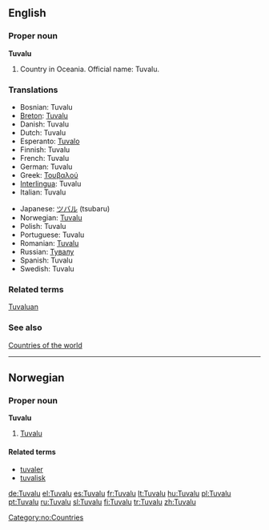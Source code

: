 ==English==

===Proper noun===
'''Tuvalu'''

# Country in Oceania. Official name: Tuvalu.

===Translations===
{{rfc-level|Translations at L3+ (AutoFormat would have corrected level of Translations)}}
{{top}}
*Bosnian: Tuvalu {{m}}
*[[Breton]]: [[Tuvalu]]
*Danish: Tuvalu
*Dutch: Tuvalu
*Esperanto: [[Tuvalo]]
*Finnish: Tuvalu
*French: Tuvalu
*German: Tuvalu
*Greek: [[Τουβαλού]]
*[[Interlingua]]: Tuvalu
*Italian: Tuvalu
{{mid}}
*Japanese: [[ツバル]] (tsubaru)
*Norwegian: [[#Norwegian|Tuvalu]]
*Polish: Tuvalu
*Portuguese: Tuvalu
*Romanian: [[Tuvalu]] {{n}}
*Russian: [[Тувалу]]
*Spanish: Tuvalu
*Swedish: Tuvalu
{{bottom}}

===Related terms===
[[Tuvaluan]]

===See also===
[[Countries of the world]]

----

==Norwegian==

===Proper noun===
'''Tuvalu'''

# [[#English|Tuvalu]]

====Related terms====
*[[tuvaler]]
*[[tuvalisk]]

[[Category:no:Countries]]

[[de:Tuvalu]]
[[el:Tuvalu]]
[[es:Tuvalu]]
[[fr:Tuvalu]]
[[lt:Tuvalu]]
[[hu:Tuvalu]]
[[pl:Tuvalu]]
[[pt:Tuvalu]]
[[ru:Tuvalu]]
[[sl:Tuvalu]]
[[fi:Tuvalu]]
[[tr:Tuvalu]]
[[zh:Tuvalu]]